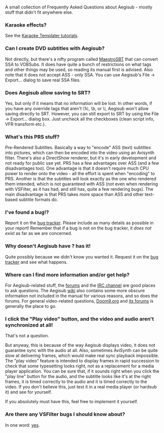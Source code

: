 A small collection of Frequently Asked Questions about Aegisub - mostly stuff that didn't fit anywhere else.

===Karaoke effects?===
See the [[Karaoke Templater/Tutorial 1|Karaoke Templater tutorials]].

===Can I create DVD subtitles with Aegisub?===
Not directly, but there's a nifty program called [http://sourceforge.net/projects/maestrosbt/ MaestroSBT] that can convert SSA to VOBSubs. It does have quite a bunch of restrictions on what tags and other things may be used, so reading its manual first is advised. Also note that it does not accept ASS - only SSA. You can use Aegisub's File -> Export... dialog to save real SSA files.

===Does Aegisub allow saving to SRT?===
Yes, but only if it means that no information will be lost. In other words, if you have any override tags that aren't \1c, \b, or \i, Aegisub won't allow saving directly to SRT. However, you can still export to SRT by using the File -> Export... dialog box. Just uncheck all the checkboxes (clean script info, VFR transform etc.).

===What's this PRS stuff?===
Pre-Rendered Subtitles. Basically a way to "encode" ASS (text) subtitles into pictures, which can then be encoded into the video using an Avisynth filter. There's also a DirectShow renderer, but it's in early development and not ready for public use yet. PRS has a few advantages over ASS (and a few disadvantages too). One advantage is that it doesn't require much CPU power to render onto the video - all the effort is spent when "encoding" to PRS. Another is that the subtitles will look exactly as the one who rendered them intended, which is not guaranteed with ASS (not even when rendering with VSFilter, as it has had, and still has, quite a few rendering bugs). The main disadvantage is that PRS takes more space than ASS and other text-based subtitle formats do.

===I've found a bug!?===
Report it on the [http://malakith.net/aegibug/main_page.php bug tracker]. Please include as many details as possible in your report! Remember that if a bug is not on the bug tracker, it ''does not exist'' as far as we are concerned.

===Why doesn't Aegisub have <feature X>? <Program Y> has it!===
Quite possibly because we didn't know you wanted it. Request it on the [http://malakith.net/aegibug/main_page.php bug tracker] and see what happens.

===Where can I find more information and/or get help?===
For Aegisub-related stuff, the [http://malakith.net/aegisub/ forums] and the [irc://irc.rizon.net/aegisub IRC channel] are good places to ask questions. The Aegisub [http://malakith.net/aegiwiki wiki] also contains some more obscure information not included in the manual for various reasons, and so does the forums.
For general video-related questions, [http://www.doom9.org Doom9.org] and [http://forum.doom9.org its forums] is generally the place to go.

===I click the "Play video" button, and the video and audio aren't synchronized at all!===
That's not a question.

But anyway, this is because of the way Aegisub displays video, it does not guarantee sync with the audio at all. Also, sometimes AviSynth can be quite slow at delivering frames, which would make real sync playback impossible. The "play video" feature is intended to display frames in rapid succession to check that some typesetting looks right, not as a replacement for a media player application. You can be sure that, if it sounds right when you click the "play line" button for the audio, and the subtitle looks like it's at the right frames, it is timed correctly to the audio and it is timed correctly to the video. If you don't believe this, just test it in a real media player (or hardsub it) and see for yourself.

If you absolutely must have this, feel free to implement it yourself.

===Are there any VSFilter bugs I should know about?===
In one word: [http://asa.diac24.net/VSFilter#BUGS yes].